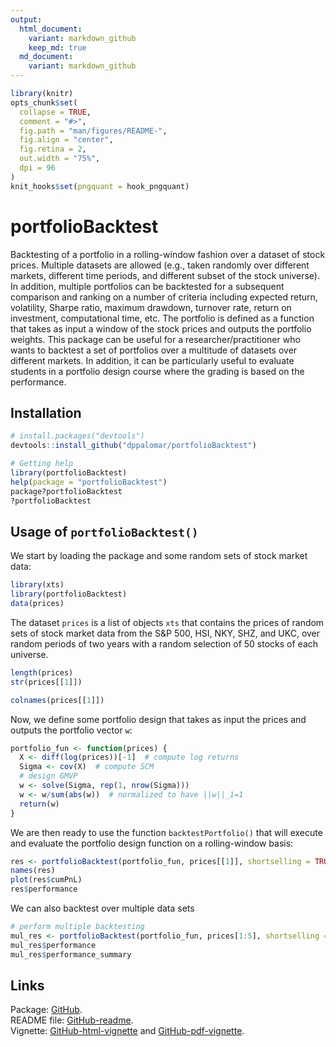 ```yaml
---
output:
  html_document:
    variant: markdown_github
    keep_md: true
  md_document:
    variant: markdown_github
---
```


<!-- README.md is generated from README.Rmd. Please edit that file -->

```r
library(knitr)
opts_chunk$set(
  collapse = TRUE,
  comment = "#>",
  fig.path = "man/figures/README-",
  fig.align = "center",
  fig.retina = 2,
  out.width = "75%",
  dpi = 96
)
knit_hooks$set(pngquant = hook_pngquant)
```

# portfolioBacktest
Backtesting of a portfolio in a rolling-window fashion over a dataset of stock prices. Multiple datasets are allowed (e.g., taken randomly over different markets, different time periods, and different subset of the stock universe). In addition, multiple portfolios can be backtested for a subsequent comparison and ranking on a number of criteria including expected return, volatility, Sharpe ratio, maximum drawdown, turnover rate, return on investment, computational time, etc. The portfolio is defined as a function that takes as input a window of the stock prices and outputs the portfolio weights. This package can be useful for a researcher/practitioner who wants to backtest a set of portfolios over a multitude of datasets over different markets. In addition, it can be particularly useful to evaluate students in a portfolio design course where the grading is based on the performance.


## Installation
```r
# install.packages("devtools")
devtools::install_github("dppalomar/portfolioBacktest")

# Getting help
library(portfolioBacktest)
help(package = "portfolioBacktest")
package?portfolioBacktest
?portfolioBacktest
```


## Usage of `portfolioBacktest()`
We start by loading the package and some random sets of stock market data:
```r
library(xts)
library(portfolioBacktest)
data(prices)
```
The dataset `prices` is a list of objects `xts` that contains the prices of random sets of stock market data from the S&P 500, HSI, NKY, SHZ, and UKC, over random periods of two years with a random selection of 50 stocks of each universe.
 
```r
length(prices)
str(prices[[1]])

colnames(prices[[1]])
```

Now, we define some portfolio design that takes as input the prices and outputs the portfolio vector `w`:
```r
portfolio_fun <- function(prices) {
  X <- diff(log(prices))[-1]  # compute log returns
  Sigma <- cov(X)  # compute SCM
  # design GMVP
  w <- solve(Sigma, rep(1, nrow(Sigma)))
  w <- w/sum(abs(w))  # normalized to have ||w||_1=1
  return(w)
}
```

We are then ready to use the function `backtestPortfolio()` that will execute and evaluate the portfolio design function on a rolling-window basis:
```r
res <- portfolioBacktest(portfolio_fun, prices[[1]], shortselling = TRUE)
names(res)
plot(res$cumPnL)
res$performance
```

We can also backtest over multiple data sets 
```r
# perform multiple backtesting
mul_res <- portfolioBacktest(portfolio_fun, prices[1:5], shortselling = TRUE)
mul_res$performance
mul_res$performance_summary
```


## Links
Package: [GitHub](https://github.com/dppalomar/portfolioBacktest).  
README file: [GitHub-readme](https://rawgit.com/dppalomar/portfolioBacktest/master/README.html).  
Vignette: [GitHub-html-vignette](https://rawgit.com/dppalomar/portfolioBacktest/master/vignettes/PortfolioBacktest-vignette.html) and [GitHub-pdf-vignette](https://rawgit.com/dppalomar/portfolioBacktest/master/vignettes/PortfolioBacktest-vignette.pdf).

